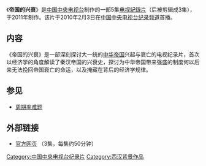 {{Unreferenced|time=2019-06-09}}

《'''帝国的兴衰'''》是[[中国中央电视台|中国中央电视台]]制作的一部5集[[电视节目|电视]][[紀錄片|紀錄片]]（后被剪辑成3集），于2011年制作。该片于2010年2月3日在[[中国中央电视台纪录频道|中国中央电视台纪录频道]]首播。

== 内容 ==
《帝国的兴衰》是一部深刻探讨大一统的[[中华帝国|中华帝国]]兴起与衰亡的电视纪录片，首次以经济学的角度解读了秦汉帝国的兴衰史，探讨为中华帝国带来强盛的制度何以后来无法挽回帝国衰亡的命运，以及掩藏在背后的经济学规律。

== 参见 ==
* [[周期率难题|周期率难题]]

== 外部链接 ==
* {{zh-cn}}[http://jishi.cntv.cn/C23558/videopage/index.shtml 官方网页] {{Wayback|url=http://jishi.cntv.cn/C23558/videopage/index.shtml |date=20211128064814 }}（3集，每集约50分钟）

{{DEFAULTSORT:D帝}}
[[Category:中国中央电视台纪录片|Category:中国中央电视台纪录片]]
[[Category:西汉背景作品|Category:西汉背景作品]]
{{Documentary-film-stub}}